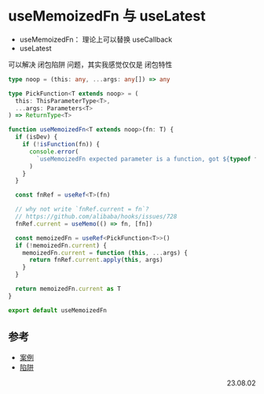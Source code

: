 # useMemoizedFn 与 useLatest

- useMemoizedFn： 理论上可以替换 useCallback
- useLatest

可以解决 闭包陷阱 问题，其实我感觉仅仅是 闭包特性

```ts
type noop = (this: any, ...args: any[]) => any

type PickFunction<T extends noop> = (
  this: ThisParameterType<T>,
  ...args: Parameters<T>
) => ReturnType<T>

function useMemoizedFn<T extends noop>(fn: T) {
  if (isDev) {
    if (!isFunction(fn)) {
      console.error(
        `useMemoizedFn expected parameter is a function, got ${typeof fn}`,
      )
    }
  }

  const fnRef = useRef<T>(fn)

  // why not write `fnRef.current = fn`?
  // https://github.com/alibaba/hooks/issues/728
  fnRef.current = useMemo(() => fn, [fn])

  const memoizedFn = useRef<PickFunction<T>>()
  if (!memoizedFn.current) {
    memoizedFn.current = function (this, ...args) {
      return fnRef.current.apply(this, args)
    }
  }

  return memoizedFn.current as T
}

export default useMemoizedFn
```

## 参考

- [案例](https://juejin.cn/post/6844904079181905927)
- [陷阱](https://juejin.cn/post/7246643397426036796?searchId=202308021143481D3E3557CE0B4A841F36)

<p align="right">23.08.02</p>
